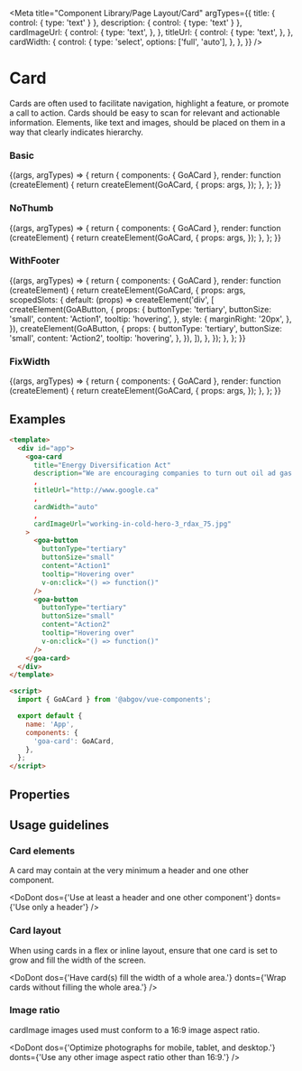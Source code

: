 
<Meta
  title="Component Library/Page Layout/Card"
  argTypes={{
    title: { control: { type: 'text' } },
    description: { control: { type: 'text' } },
    cardImageUrl: {
      control: {
        type: 'text',
      },
    },
    titleUrl: {
      control: {
        type: 'text',
      },
    },
    cardWidth: {
      control: {
        type: 'select',
        options: ['full', 'auto'],
      },
    },
  }}
/>

# Card

Cards are often used to facilitate navigation, highlight a feature, or promote a call to action.
Cards should be easy to scan for relevant and actionable information. Elements, like text and images,
should be placed on them in a way that clearly indicates hierarchy.

### Basic

<Canvas>
  <Story
    name="Basic"
    height={200}
    args={{
      title: 'Energy Diversification Act',
      description:
        'Information to the user goes in the content.  Information can include markup as desired.',
      cardImageUrl: 'working-in-cold-hero-3_rdax_75.jpg',
      titleUrl: 'http://www.google.ca',
      cardWidth: 'auto',
    }}
  >
    {(args, argTypes) => {
      return {
        components: { GoACard },
        render: function (createElement) {
          return createElement(GoACard, {
            props: args,
          });
        },
      };
    }}
  </Story>
</Canvas>

### NoThumb

<Canvas>
  <Story
    name="NoThumb"
    height={200}
    args={{
      title: 'Energy Diversification Act',
      description:
        'Information to the user goes in the content.  Information can include markup as desired.',
      titleUrl: 'http://www.google.ca',
      cardWidth: 'auto',
    }}
  >
    {(args, argTypes) => {
      return {
        components: { GoACard },
        render: function (createElement) {
          return createElement(GoACard, {
            props: args,
          });
        },
      };
    }}
  </Story>
</Canvas>

### WithFooter

<Canvas>
  <Story
    name="WithFooter"
    height="400px"
    args={{
      title: 'Energy Diversification Act',
      description:
        'We are encouraging companies to turn out oil ad gas resources into more valuable.',
      cardImageUrl: 'working-in-cold-hero-3_rdax_75.jpg',
      cardWidth: 'auto',
      titleUrl: 'http://www.google.ca',
    }}
  >
    {(args, argTypes) => {
      return {
        components: { GoACard },
        render: function (createElement) {
          return createElement(GoACard, {
            props: args,
            scopedSlots: {
              default: (props) =>
                createElement('div', [
                  createElement(GoAButton, {
                    props: {
                      buttonType: 'tertiary',
                      buttonSize: 'small',
                      content: 'Action1',
                      tooltip: 'hovering',
                    },
                    style: {
                      marginRight: '20px',
                    },
                  }),
                  createElement(GoAButton, {
                    props: {
                      buttonType: 'tertiary',
                      buttonSize: 'small',
                      content: 'Action2',
                      tooltip: 'hovering',
                    },
                  }),
                ]),
            },
          });
        },
      };
    }}
  </Story>
</Canvas>

### FixWidth

<Canvas>
  <Story
    name="FixWidth"
    height={200}
    args={{
      title: 'Energy Diversification Act',
      description:
        'Information to the user goes in the content.  Information can include markup as desired.',
      titleUrl: 'http://www.google.ca',
      cardWidth: 200,
    }}
  >
    {(args, argTypes) => {
      return {
        components: { GoACard },
        render: function (createElement) {
          return createElement(GoACard, {
            props: args,
          });
        },
      };
    }}
  </Story>
</Canvas>

## Examples

```html
<template>
  <div id="app">
    <goa-card
      title="Energy Diversification Act"
      description="We are encouraging companies to turn out oil ad gas resources into more valuable products-creating good jobs for Albertans."
      ,
      titleUrl="http://www.google.ca"
      ,
      cardWidth="auto"
      ,
      cardImageUrl="working-in-cold-hero-3_rdax_75.jpg"
    >
      <goa-button
        buttonType="tertiary"
        buttonSize="small"
        content="Action1"
        tooltip="Hovering over"
        v-on:click="() => function()"
      />
      <goa-button
        buttonType="tertiary"
        buttonSize="small"
        content="Action2"
        tooltip="Hovering over"
        v-on:click="() => function()"
      />
    </goa-card>
  </div>
</template>

<script>
  import { GoACard } from '@abgov/vue-components';

  export default {
    name: 'App',
    components: {
      'goa-card': GoACard,
    },
  };
</script>
```

## Properties

<ArgsTable of={GoACard} />
<Description of={GoACard} />

## Usage guidelines

### Card elements

A card may contain at the very minimum a header and one other component.

<DoDont
  dos={'Use at least a header and one other component'}
  donts={'Use only a header'}
/>

### Card layout

When using cards in a flex or inline layout, ensure that one card is set to grow and fill the width of the screen.

<DoDont
  dos={'Have card(s) fill the width of a whole area.'}
  donts={'Wrap cards without filling the whole area.'}
/>

### Image ratio

cardImage images used must conform to a 16:9 image aspect ratio.

<DoDont
  dos={'Optimize photographs for mobile, tablet, and desktop.'}
  donts={'Use any other image aspect ratio other than 16:9.'}
/>
